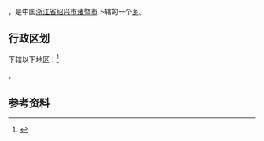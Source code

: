 {{中国乡级行政区|33/06/81/201/000
| 电话区号 = 575
}}

'''{{PAGENAMEBASE}}'''，是中国[[浙江省|浙江省]][[绍兴市|绍兴市]][[诸暨市|诸暨市]]下辖的一个[[乡|乡]]。

== 行政区划 ==
下辖以下地区：<ref>{{PRC admin/ref sgc|33/06/81/201/000}}</ref>

{{PRC admin/children|33/06/81/201/000}}。

== 参考资料 ==
{{reflist}}

{{PRC admin/navcat|33/06/81/201/000}}